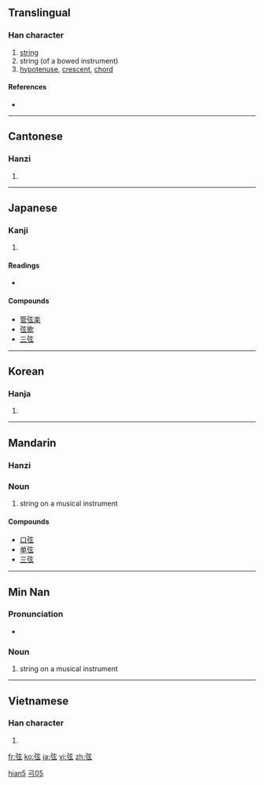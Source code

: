 {{also|絃}}
==Translingual==

===Han character===
{{Han char|rn=57|rad=弓|as=05|sn=8|four=1023<sub>2</sub>|canj=弓卜女戈 (NYVI)}}

# [[string]]
# string (of a bowed instrument)
# [[hypotenuse]], [[crescent]], [[chord]]

====References====
* {{Han ref|kx=0357.310|dkj=09754|dj=0674.130|hdz=20993.070|uh=5F26|ud=24358|bh=A9B6|bd=43446}}

----

==Cantonese==

===Hanzi===
{{yue-hanzi|jyut=|y=yin4}}

# {{defn|Cantonese|sort=弓05}}

----

==Japanese==

===Kanji===
{{ja-kanji|grade=c|rs=弓05}}

# {{defn|Japanese|sort=弓05}}

====Readings====
* {{ja-readings|on=[[げん]] (gen)|kun=[[つる]] (tsuru)}}

====Compounds====
* [[管弦楽]]
* [[弦歌]]
* [[三弦]]

----

==Korean==

===Hanja===
{{ko-hanja|hangeul=현|eumhun=|rv=hyeon|mr=hyŏn|y=hyen}}

# {{defn|Korean|sort=弓05}}

----

==Mandarin==
{{zh-forms|[[Special:Prefixindex/弦|弦]]|[[Special:Prefixindex/弦|弦]] or [[絃]]}}

===Hanzi===
{{cmn-hanzi|pin=[[xián]] ([[xian2]])|wg=hsien<sup>2</sup>}}

===Noun===
{{cmn-noun|ts|pin=xián|pint=xian2|rs=弓05}}

# string on a musical instrument

====Compounds====
* [[口弦]]
* [[单弦]]
* [[三弦]]

----

==Min Nan==

===Pronunciation===
* {{IPA|[ hɪɛn˧˥ ]|lang=nan}}

===Noun===
{{nan-noun|ts|poj=hiân|pojt=hian5|rs=弓05}}

# {{literary|lang=nan|skey=弓05}} string on a musical instrument

[[Category:nan:Literary in simplified script|hian5]]
[[Category:nan:Literary in traditional script|弓05]]

----

==Vietnamese==

===Han character===
{{vi-hantu|[[huyền]]|rs=弓05}}

# {{defn|Vietnamese|sort=弓05}}

[[fr:弦]]
[[ko:弦]]
[[ja:弦]]
[[vi:弦]]
[[zh:弦]]